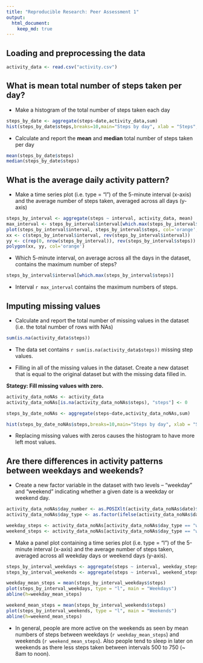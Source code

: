 ```yaml
---
title: "Reproducible Research: Peer Assessment 1"
output: 
  html_document:
    keep_md: true
---
```


## Loading and preprocessing the data
```R
activity_data <- read.csv("activity.csv")

```

## What is mean total number of steps taken per day?

* Make a histogram of the total number of steps taken each day

```R
steps_by_date <- aggregate(steps~date,activity_data,sum)
hist(steps_by_date$steps,breaks=10,main="Steps by day", xlab = "Steps", col = "orange")
```

* Calculate and report the **mean** and **median** total number of steps taken per day

```R
mean(steps_by_date$steps)
median(steps_by_date$steps)
```

## What is the average daily activity pattern?

* Make a time series plot (i.e. type = "l") of the 5-minute interval (x-axis) and the average number of steps taken, averaged across all days (y-axis)

```R

steps_by_interval <- aggregate(steps ~ interval, activity_data, mean)
max_interval <- steps_by_interval$interval[which.max(steps_by_interval$steps)]
plot(steps_by_interval$interval, steps_by_interval$steps, col='orange', type="l", xlab = "5 minute interval", ylab = "Average steps", main = "Average Daily Steps")
xx <- c(steps_by_interval$interval, rev(steps_by_interval$interval))
yy <- c(rep(0, nrow(steps_by_interval)), rev(steps_by_interval$steps))
polygon(xx, yy, col='orange')
```

* Which 5-minute interval, on average across all the days in the dataset, contains the maximum number of steps?

```R
steps_by_interval$interval[which.max(steps_by_interval$steps)]
```

* Interval `r max_interval` contains the maximum numbers of steps.

## Imputing missing values

* Calculate and report the total number of missing values in the dataset (i.e. the total number of rows with NAs)

```R
sum(is.na(activity_data$steps))
```

* The data set contains `r sum(is.na(activity_data$steps))` missing step values.

* Filling in all of the missing values in the dataset. Create a new dataset that is equal to the original dataset but with the missing data filled in.

**Stategy: Fill missing values with zero.**

```R
activity_data_noNAs <- activity_data
activity_data_noNAs[is.na(activity_data_noNAs$steps), "steps"] <- 0

steps_by_date_noNAs <- aggregate(steps~date,activity_data_noNAs,sum)

hist(steps_by_date_noNAs$steps,breaks=10,main="Steps by day", xlab = "Steps", col = "purple")

```

* Replacing missing values with zeros causes the histogram to have more left most values.

## Are there differences in activity patterns between weekdays and weekends?

* Create a new factor variable in the dataset with two levels -- "weekday" and "weekend" indicating whether a given date is a weekday or weekend day.

```R

activity_data_noNAs$day_number <- as.POSIXlt(activity_data_noNAs$date)$wday
activity_data_noNAs$day_type <- as.factor(ifelse(activity_data_noNAs$day_number == 0 | activity_data_noNAs$day_number == 6, "weekend", "weekday"))

weekday_steps <- activity_data_noNAs[activity_data_noNAs$day_type == "weekday",]
weekend_steps <- activity_data_noNAs[activity_data_noNAs$day_type == "weekend",]

```

* Make a panel plot containing a time series plot (i.e. type = "l") of the 5-minute interval (x-axis) and the average number of steps taken, averaged across all weekday days or weekend days (y-axis).

```R
steps_by_interval_weekdays <- aggregate(steps ~ interval, weekday_steps, mean)
steps_by_interval_weekends <- aggregate(steps ~ interval, weekend_steps, mean)

weekday_mean_steps = mean(steps_by_interval_weekdays$steps)
plot(steps_by_interval_weekdays, type = "l", main = "Weekdays")
abline(h=weekday_mean_steps)

weekend_mean_steps = mean(steps_by_interval_weekends$steps)
plot(steps_by_interval_weekends, type = "l", main = "Weekends")
abline(h=weekend_mean_steps)

```

* In general, people are more active on the weekends as seen by mean numbers of steps between weekdays (`r weekday_mean_steps`) and weekends (`r weekend_mean_steps`).  Also people tend to sleep in later on weekends as there less steps taken between intervals 500 to 750 (~ 8am to noon).